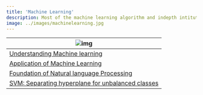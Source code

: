 ```yaml
---
title: 'Machine Learning'
description: Most of the machine learning algorithm and indepth intitution
image: ../images/machinelearning.jpg
---
```


<!-- ### Statistics  -->

| ![img](https://i.imgur.com/G4CuIRy.jpg)|                                                       
| ------------------------------------------------------ | 
| [Understanding Machine learning](/notes/ML/understanding-machine-learning-how-machine-learns/)|
| [Application of Machine Learning](/notes/ML/applications-of-machine-learning/)|
| [Foundation of Natural language Processing](/notes/ML/foundation-of-natural-language-processing/)|
| [SVM: Separating hyperplane for unbalanced classes](/notes/ML/seperating-hyperplanes-for-seperating-unbalanced-classes-using-svm/)|


